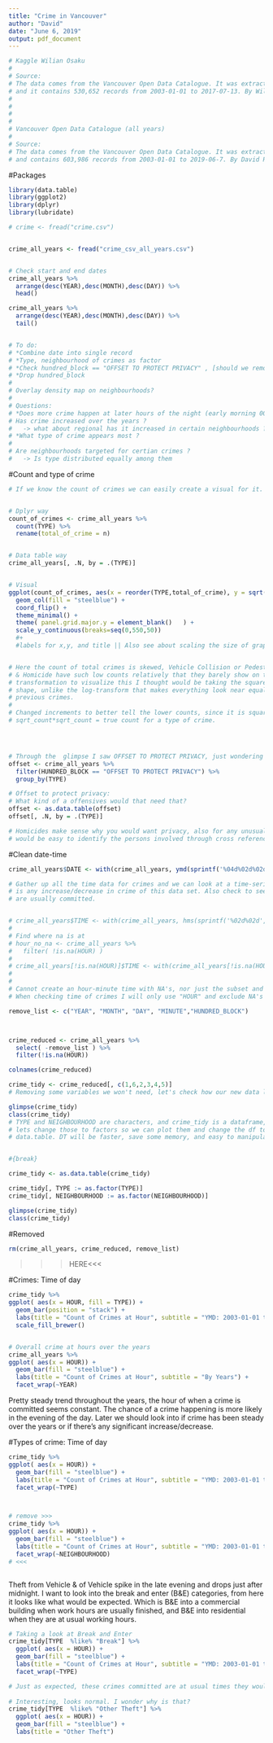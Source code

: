 ```yaml
---
title: "Crime in Vancouver"
author: "David"
date: "June 6, 2019"
output: pdf_document
---
```


```r

# Kaggle Wilian Osaku
# 
# Source:
# The data comes from the Vancouver Open Data Catalogue. It was extracted on 2017-07-18 
# and it contains 530,652 records from 2003-01-01 to 2017-07-13. By Wilian Osaku
# 
# 
# 
# 
# Vancouver Open Data Catalogue (all years)
# 
# Source:
# The data comes from the Vancouver Open Data Catalogue. It was extracted on 2019-06-11
# and contains 603,986 records from 2003-01-01 to 2019-06-7. By David Rucinski
```




#Packages
```r
library(data.table)
library(ggplot2)
library(dplyr)
library(lubridate)
```

```r
# crime <- fread("crime.csv")


crime_all_years <- fread("crime_csv_all_years.csv")


# Check start and end dates
crime_all_years %>%
  arrange(desc(YEAR),desc(MONTH),desc(DAY)) %>%
  head()

crime_all_years %>%
  arrange(desc(YEAR),desc(MONTH),desc(DAY)) %>%
  tail()


# To do:
# *Combine date into single record
# *Type, neighbourhood of crimes as factor
# *Check hundred_block == "OFFSET TO PROTECT PRIVACY" , [should we remove those records?]
# *Drop hundred_block
#
# Overlay density map on neighbourhoods?
#
# Questions:
# *Does more crime happen at later hours of the night (early morning 00:00-05:00) ?
# Has crime increased over the years ? 
#   -> what about regional has it increased in certain neighbourhoods ?
# *What type of crime appears most ?
#
# Are neighbourhoods targeted for certian crimes ? 
#   -> Is type distributed equally among them


```



#Count and type of crime
```r

# If we know the count of crimes we can easily create a visual for it.


# Dplyr way
count_of_crimes <- crime_all_years %>%
  count(TYPE) %>%
  rename(total_of_crime = n)


# Data table way
crime_all_years[, .N, by = .(TYPE)]


# Visual
ggplot(count_of_crimes, aes(x = reorder(TYPE,total_of_crime), y = sqrt(total_of_crime) )) + 
  geom_col(fill = "steelblue") +
  coord_flip() + 
  theme_minimal() +
  theme( panel.grid.major.y = element_blank()	) +
  scale_y_continuous(breaks=seq(0,550,50)) 
  #+
  #labels for x,y, and title || Also see about scaling the size of graphs


# Here the count of total crimes is skewed, Vehicle Collision or Pedestrian Struck (with Fatality)
# & Homicide have such low counts relatively that they barely show on the plot. So finding a good 
# transformation to visualize this I thought would be taking the square root. It definitely holds its
# shape, unlike the log-transform that makes everything look near equal with the exceptation of 2
# previous crimes.
#
# Changed increments to better tell the lower counts, since it is square root the 
# sqrt_count*sqrt_count = true count for a type of crime.




# Through the  glimpse I saw OFFSET TO PROTECT PRIVACY, just wondering what this is and why.
offset <- crime_all_years %>%
  filter(HUNDRED_BLOCK == "OFFSET TO PROTECT PRIVACY") %>%
  group_by(TYPE)

# Offset to protect privacy:
# What kind of a offensives would that need that?
offset <- as.data.table(offset)
offset[, .N, by = .(TYPE)]

# Homicides make sense why you would want privacy, also for any unusual charges that
# would be easy to identify the persons involved through cross referencing news articles.

```


#Clean date-time
```r
crime_all_years$DATE <- with(crime_all_years, ymd(sprintf('%04d%02d%02d', YEAR, MONTH, DAY)))

# Gather up all the time data for crimes and we can look at a time-series analysis, see if there
# is any increase/decrease in crime of this data set. Also check to see time of day the crimes
# are usually committed.


# crime_all_years$TIME <- with(crime_all_years, hms(sprintf('%02d%02d', HOUR, MINUTE)))
#
# Find where na is at
# hour_no_na <- crime_all_years %>%
#   filter( !is.na(HOUR) )
#
# crime_all_years[!is.na(HOUR)]$TIME <- with(crime_all_years[!is.na(HOUR)], hms(sprintf('%02d%02d', HOUR, MINUTE)))
#
#
# Cannot create an hour-minute time with NA's, nor just the subset and let their time be NA.
# When checking time of crimes I will only use "HOUR" and exclude NA's

remove_list <- c("YEAR", "MONTH", "DAY", "MINUTE","HUNDRED_BLOCK")



crime_reduced <- crime_all_years %>%
  select( -remove_list ) %>%
  filter(!is.na(HOUR))

colnames(crime_reduced)

crime_tidy <- crime_reduced[, c(1,6,2,3,4,5)]
# Removing some variables we won't need, let's check how our new data looks

glimpse(crime_tidy)
class(crime_tidy)
# TYPE and NEIGHBOURHOOD are characters, and crime_tidy is a dataframe,
# lets change those to factors so we can plot them and change the df to a
# data.table. DT will be faster, save some memory, and easy to manipulate.


#{break}

crime_tidy <- as.data.table(crime_tidy)

crime_tidy[, TYPE := as.factor(TYPE)]
crime_tidy[, NEIGHBOURHOOD := as.factor(NEIGHBOURHOOD)]

glimpse(crime_tidy)
class(crime_tidy)
```


#Removed
```r
rm(crime_all_years, crime_reduced, remove_list)
```


>>>HERE<<<


#Crimes: Time of day
```r

crime_tidy %>%
ggplot( aes(x = HOUR, fill = TYPE)) +
  geom_bar(position = "stack") +
  labs(title = "Count of Crimes at Hour", subtitle = "YMD: 2003-01-01 to 2019-06-7") +
  scale_fill_brewer()


# Overall crime at hours over the years
crime_all_years %>%
ggplot( aes(x = HOUR)) +
  geom_bar(fill = "steelblue") +
  labs(title = "Count of Crimes at Hour", subtitle = "By Years") +
  facet_wrap(~YEAR)

```
Pretty steady trend throughout the years, the hour of when a crime is committed seems constant. The chance of a crime happening is more likely in the evening of the day. Later we should look into if crime has been steady over the years or if there's any significant increase/decrease.


#Types of crime: Time of day
```r

crime_tidy %>%
ggplot( aes(x = HOUR)) +
  geom_bar(fill = "steelblue") +
  labs(title = "Count of Crimes at Hour", subtitle = "YMD: 2003-01-01 to 2019-06-7") +
  facet_wrap(~TYPE)



# remove >>>
crime_tidy %>%
ggplot( aes(x = HOUR)) +
  geom_bar(fill = "steelblue") +
  labs(title = "Count of Crimes at Hour", subtitle = "YMD: 2003-01-01 to 2019-06-7") +
  facet_wrap(~NEIGHBOURHOOD)
# <<<



```

Theft from Vehicle & of Vehicle spike in the late evening and drops just after midnight. I want to look into the break and enter (B&E) categories, from here it looks like what would be expected. Which is B&E into a commercial building when work hours are usually finished, and B&E into residential when they are at usual working hours.


```r
# Taking a look at Break and Enter
crime_tidy[TYPE  %like% "Break"] %>%
  ggplot( aes(x = HOUR)) +
  geom_bar(fill = "steelblue") +
  labs(title = "Count of Crimes at Hour", subtitle = "YMD: 2003-01-01 to 2019-06-7") +
  facet_wrap(~TYPE)

# Just as expected, these crimes committed are at usual times they would be empty.
  
# Interesting, looks normal. I wonder why is that?
crime_tidy[TYPE  %like% "Other Theft"] %>%
  ggplot( aes(x = HOUR)) +
  geom_bar(fill = "steelblue") +
  labs(title = "Other Theft")
```

